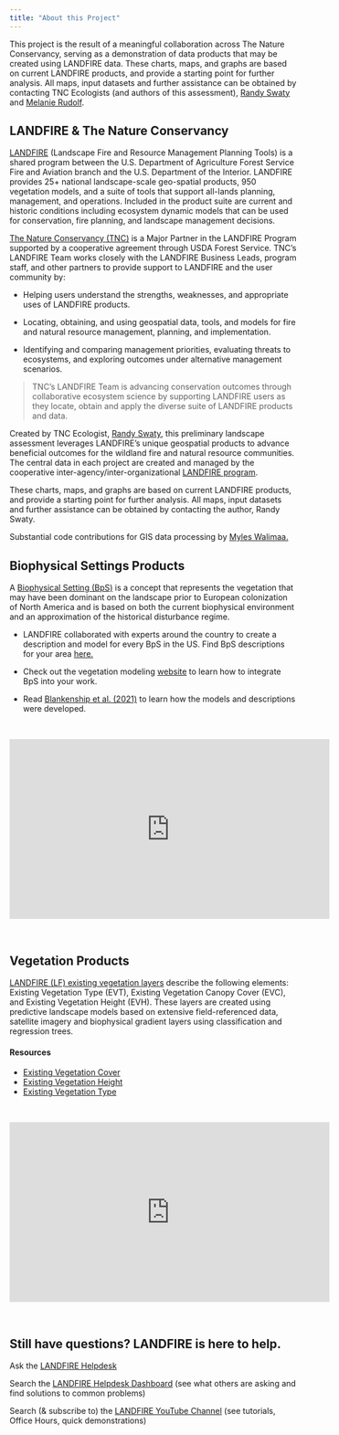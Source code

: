 ```yaml
---
title: "About this Project"
---
```


This project is the result of a meaningful collaboration across The Nature Conservancy, serving as a demonstration of data products that may be created using LANDFIRE data. These charts, maps, and graphs are based on current LANDFIRE products, and provide a starting point for further analysis. All maps, input datasets and further assistance can be obtained by contacting TNC Ecologists (and authors of this assessment), [Randy Swaty](mailto:rswaty@tnc.org){target="blank"} and [Melanie Rudolf](mailto:melanie.rudolf@tnc.org){target="blank"}. 

## LANDFIRE & The Nature Conservancy 

[LANDFIRE](https://landfire.gov){target="blank"} (Landscape Fire and Resource Management Planning Tools) is a shared program between the U.S. Department of Agriculture Forest Service Fire and Aviation branch and the U.S. Department of the Interior. LANDFIRE provides 25+ national landscape-scale geo-spatial products, 950 vegetation models, and a suite of tools that support all-lands planning, management, and operations. Included in the product suite are current and historic conditions including ecosystem dynamic models that can be used for conservation, fire planning, and landscape management decisions.   

[The Nature Conservancy (TNC)](https://landfire.gov/faqs#heading-45){target="blank"} is a Major Partner in the LANDFIRE Program supported by a cooperative agreement through USDA Forest Service. TNC’s LANDFIRE Team works closely with the LANDFIRE Business Leads, program staff, and other partners to provide support to LANDFIRE and the user community by: 

* Helping users understand the strengths, weaknesses, and appropriate uses of LANDFIRE products. 

* Locating, obtaining, and using geospatial data, tools, and models for fire and natural resource management, planning, and implementation. 

* Identifying and comparing management priorities, evaluating threats to ecosystems, and exploring outcomes under alternative management scenarios. 


> TNC’s LANDFIRE Team is advancing conservation outcomes through collaborative ecosystem science by supporting LANDFIRE users as they locate, obtain and apply the diverse suite of LANDFIRE products and data.

Created by TNC Ecologist, [Randy Swaty](mailto:rswaty@tnc.org), this preliminary landscape assessment leverages LANDFIRE’s unique geospatial products to advance beneficial outcomes for the wildland fire and natural resource communities. The central data in each project are created and managed by the cooperative inter-agency/inter-organizational [LANDFIRE program](https://landfire.gov){target="blank"}. 

These charts, maps, and graphs are based on current LANDFIRE products, and provide a starting point for further analysis. All maps, input datasets and further assistance can be obtained by contacting the author, Randy Swaty.

Substantial code contributions for GIS data processing by [Myles Walimaa.](https://www.linkedin.com/in/myles-walimaa-35596123b/){target="blank"}

## Biophysical Settings Products

A [Biophysical Setting (BpS)](https://landfire.gov/bps-models.php){target="blank"} is a concept that represents the vegetation that may have been dominant on the landscape prior to European colonization of North America and is based on both the current biophysical environment and an approximation of the historical disturbance regime.

* LANDFIRE collaborated with experts around the country to create a description and model for every BpS in the US. Find BpS descriptions for your area [here.](https://landfirereview.org/search.php){target="blank"}

* Check out the vegetation modeling [website](https://thenatureconservancy.github.io/landfiremodels/){target="blank"} to learn how to integrate BpS into your work.

* Read [Blankenship et al. (2021)](https://esajournals.onlinelibrary.wiley.com/doi/pdf/10.1002/ecs2.3484){target="blank"} to learn how the models and descriptions were developed.

<br>

<iframe width="560" height="315" src="https://www.youtube.com/embed/xjaWJCe7udQ" title="YouTube video player" frameborder="0" allow="accelerometer; autoplay; clipboard-write; encrypted-media; gyroscope; picture-in-picture; web-share" allowfullscreen>

</iframe>

<br>

## Vegetation Products

[LANDFIRE (LF) existing vegetation layers](https://landfire.gov/vegetation.php){target="blank"} describe the following elements: Existing Vegetation Type (EVT), Existing Vegetation Canopy Cover (EVC), and Existing Vegetation Height (EVH). These layers are created using predictive landscape models based on extensive field-referenced data, satellite imagery and biophysical gradient layers using classification and regression trees. 

#### Resources

-   [Existing Vegetation Cover](https://landfire.gov/evc.php){target="blank"}
-   [Existing Vegetation Height](https://landfire.gov/evh.php){target="blank"}
-   [Existing Vegetation Type](https://landfire.gov/evt.php){target="blank"} 



<br>

<iframe width="560" height="315" src="https://www.youtube.com/embed/Fzc_zS6EoJE?si=Z4idrvFqgCMK8IJZ" title="YouTube video player" frameborder="0" allow="accelerometer; autoplay; clipboard-write; encrypted-media; gyroscope; picture-in-picture; web-share" allowfullscreen>

</iframe>

<br>


## Still have questions? LANDFIRE is here to help. 

Ask the [LANDFIRE Helpdesk](mailto:helpdesk@landfire.gov){target="blank"} 

Search the [LANDFIRE Helpdesk Dashboard](https://landfire.gov/helpdesk ){target="blank"} (see what others are asking and find solutions to common problems) 

Search (& subscribe to) the [LANDFIRE YouTube Channel](https://www.youtube.com/@LANDFIREvideo){target="blank} (see tutorials, Office Hours, quick demonstrations) 